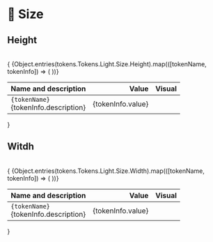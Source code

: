 
# 💪 Size

## Height
<br/>
{ <table className="w-full">
  <thead className="w-full">
    <tr className="border-0">
      <th className="border-t-0 border-x-0 px-2 py-1.5" align="left">Name and description</th>
      <th className="border-t-0 border-x-0 p-2 pr-8" align="right">Value</th>
      <th className="border-t-0 border-x-0 p-2 hidden sm:table-cell" align="left">Visual</th>
    </tr>
  </thead>
  <tbody className="w-full">
    {Object.entries(tokens.Tokens.Light.Size.Height).map(([tokenName, tokenInfo]) => (
      <tr key={tokenName} className="w-full bg-transparent dark:bg-transparent even:bg-transparent even:dark:bg-transparent border-0">
    <td className="w-full font-mono font-medium border-t-0 border-x-0 pl-2 pr-3 py-3"><code>{tokenName}</code><div className="text-sm opacity-70 font-normal font-sans pl-0.5 pt-1.5">{tokenInfo.description}</div></td>
    <td className="border-t-0 border-x-0 p-2 pr-8" align="right"><div className="w-16 opacity-70 font-mono text-sm">{tokenInfo.value}</div></td>
    <td className="border-t-0 border-x-0 p-2 hidden sm:table-cell">
      <div className="w-32 h-6 rounded-radius-sm bg-color-bg-brand" style={{ width: tokenInfo.value  }}></div>
    </td>
  </tr>
))}
  </tbody>
</table> }
<br/>

## Witdh
<br/>
{ <table className="w-full">
  <thead className="w-full">
    <tr className="border-0">
      <th className="border-t-0 border-x-0 px-2 py-1.5" align="left">Name and description</th>
      <th className="border-t-0 border-x-0 p-2 pr-8" align="right">Value</th>
      <th className="border-t-0 border-x-0 p-2 hidden sm:table-cell" align="left">Visual</th>
    </tr>
  </thead>
  <tbody className="w-full">
    {Object.entries(tokens.Tokens.Light.Size.Width).map(([tokenName, tokenInfo]) => (
      <tr key={tokenName} className="w-full bg-transparent dark:bg-transparent even:bg-transparent even:dark:bg-transparent border-0">
    <td className="w-full font-mono font-medium border-t-0 border-x-0 pl-2 pr-3 py-3"><code>{tokenName}</code><div className="text-sm opacity-70 font-normal font-sans pl-0.5 pt-1.5">{tokenInfo.description}</div></td>
    <td className="border-t-0 border-x-0 p-2 pr-8" align="right"><div className="w-16 opacity-70 font-mono text-sm">{tokenInfo.value}</div></td>
    <td className="border-t-0 border-x-0 p-2 hidden sm:table-cell">
      <div className="w-32 h-6 rounded-radius-sm bg-color-bg-brand" style={{ width: tokenInfo.value  }}></div>
    </td>
  </tr>
))}
  </tbody>
</table> }
<br/>